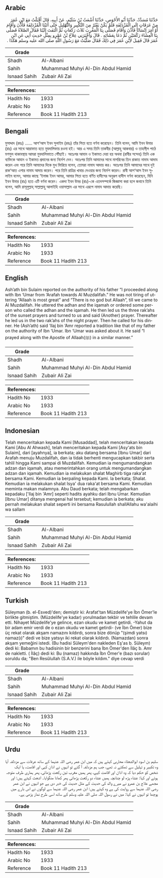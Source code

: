 ## Arabic


<div dir="rtl" lang="ar" style={{fontSize:'larger',backgroundColor:'#f8f9fa',padding:20}}>
حَدَّثَنَا مُسَدَّدٌ، حَدَّثَنَا أَبُو الأَحْوَصِ، حَدَّثَنَا أَشْعَثُ بْنُ سُلَيْمٍ، عَنْ أَبِيهِ، قَالَ أَقْبَلْتُ مَعَ ابْنِ عُمَرَ مِنْ عَرَفَاتٍ إِلَى الْمُزْدَلِفَةِ فَلَمْ يَكُنْ يَفْتُرُ مِنَ التَّكْبِيرِ وَالتَّهْلِيلِ حَتَّى أَتَيْنَا الْمُزْدَلِفَةَ فَأَذَّنَ وَأَقَامَ أَوْ أَمَرَ إِنْسَانًا فَأَذَّنَ وَأَقَامَ فَصَلَّى بِنَا الْمَغْرِبَ ثَلاَثَ رَكَعَاتٍ ثُمَّ الْتَفَتَ إِلَيْنَا فَقَالَ الصَّلاَةُ فَصَلَّى بِنَا الْعِشَاءَ رَكْعَتَيْنِ ثُمَّ دَعَا بِعَشَائِهِ ‏.‏ قَالَ وَأَخْبَرَنِي عِلاَجُ بْنُ عَمْرٍو بِمِثْلِ حَدِيثِ أَبِي عَنِ ابْنِ عُمَرَ قَالَ فَقِيلَ لاِبْنِ عُمَرَ فِي ذَلِكَ فَقَالَ صَلَّيْتُ مَعَ رَسُولِ اللَّهِ صلى الله عليه وسلم هَكَذَا ‏.‏
</div>
<div style={{backgroundColor:'#f8f9fa',padding:20, marginBottom: 10}}><table> <thead> <tr> <th>Grade</th> <th></th> </tr> </thead> <tbody> <tr><td>Shadh</td><td>Al-Albani</td></tr><tr><td>Sahih</td><td>Muhammad Muhyi Al-Din Abdul Hamid</td></tr><tr><td>Isnaad Sahih</td><td>Zubair Ali Zai</td></tr></tbody></table><table> <thead> <tr> <th>References:</th> <th></th> </tr> </thead> <tbody><tr><td>Hadith No</td><td>1933</td></tr><tr><td>Arabic No</td><td>1933</td></tr><tr><td>Reference</td><td>Book 11 Hadith 213</td></tr></tbody></table></div>

## Bengali


<div dir="ltr" lang="bn" style={{fontSize:'larger',backgroundColor:'#f8f9fa',padding:20}}>
মুসাদ্দাদ (রহঃ) ...... আশ‘আস ইবন সুলাইম (রহঃ) তাঁর পিতা হতে বর্ণনা করেছেন। তিনি বলেন, আমি ইবন উমার (রাঃ) এর সাথে আরাফাত হতে মুযদালিফায় রওনা হই। আর এ সময় তিনি তাকবীর (আল্লাহু আকবার) ও তাহলী্ল পাঠে মশগুল থাকাবস্থায় আমরা মুযদালিফাতে পৌঁছাই। অতঃপর আযান ও ইকামত দেয়া হয় অথবা (রাবীর সন্দেহ) তিনি এক ব্যক্তিকে আযান ও ইকামত প্রদানের জন্য নির্দেশ দেন। অতঃপর তিনি আমাদের সাথে মাগরিবের তিন রাকাত নামায আদায করেন এবং পরে তিনি আমাদের দিকে মুখ ফিরিয়ে বলেন, তোমরা নামায আদায় কর। অতঃপর তিনি আমাদের সাথে দুই রাক‘আত এশার নামায আদায় করেন। পরে তিনি রাত্রির খাবার দেওয়ার জন্য নির্দেশ করেন। রাবী আশ‘আস ইবন সুলাইম বলেন, আমার কাছে ‘ইলাজ ইবন আমর, আমার পিতা হতে বর্ণিত হাদীসের অনুরূপ হাদীস বর্ণনা করেছেন, যিনি ইবন উমার (রাঃ) হতে এটি বর্ণনা করেন। একদা ইবন উমর (রাঃ)-কে এতদসম্পর্কে জিজ্ঞাসা করা হলে জবাবে তিনি বলেন, আমি রাসূলুল্লাহ্ সাল্লাল্লাহু আলাইহি ওয়াসাল্লাম এর সাথে এরূপে নামায আদায় করেছি।
</div>
<div style={{backgroundColor:'#f8f9fa',padding:20, marginBottom: 10}}><table> <thead> <tr> <th>Grade</th> <th></th> </tr> </thead> <tbody> <tr><td>Shadh</td><td>Al-Albani</td></tr><tr><td>Sahih</td><td>Muhammad Muhyi Al-Din Abdul Hamid</td></tr><tr><td>Isnaad Sahih</td><td>Zubair Ali Zai</td></tr></tbody></table><table> <thead> <tr> <th>References:</th> <th></th> </tr> </thead> <tbody><tr><td>Hadith No</td><td>1933</td></tr><tr><td>Arabic No</td><td>1933</td></tr><tr><td>Reference</td><td>Book 11 Hadith 213</td></tr></tbody></table></div>

## English


<div dir="ltr" lang="en" style={{fontSize:'larger',backgroundColor:'#f8f9fa',padding:20}}>
Ash’ath bin Sulaim reported on the authority of his father “I proceeded along with Ibn ‘Umar from ‘Arafah towards Al Muzdalifah.” He was not tiring of uttering “Allaah is most great” and “There is no god but Allaah”, till we came to Al Muzdalifah. He uttered the adhan and the iqamah or ordered some person who called the adhan and the iqamah. He then led us the three rak’ahs of the sunset prayers and turned to us and said (Another) prayer. Thereafter he led us in the two rak’ahs of the night prayer. Then he called for his dinner. He (Ash’ath) said ‘Ilaj bin ‘Amr reported a tradition like that of my father on the authority of Ibn ‘Umar. Ibn ‘Umar was asked about it. He said “I prayed along with the Apostle of Allaah(ﷺ) in a similar manner.”
</div>
<div style={{backgroundColor:'#f8f9fa',padding:20, marginBottom: 10}}><table> <thead> <tr> <th>Grade</th> <th></th> </tr> </thead> <tbody> <tr><td>Shadh</td><td>Al-Albani</td></tr><tr><td>Sahih</td><td>Muhammad Muhyi Al-Din Abdul Hamid</td></tr><tr><td>Isnaad Sahih</td><td>Zubair Ali Zai</td></tr></tbody></table><table> <thead> <tr> <th>References:</th> <th></th> </tr> </thead> <tbody><tr><td>Hadith No</td><td>1933</td></tr><tr><td>Arabic No</td><td>1933</td></tr><tr><td>Reference</td><td>Book 11 Hadith 213</td></tr></tbody></table></div>

## Indonesian


<div dir="ltr" lang="id" style={{fontSize:'larger',backgroundColor:'#f8f9fa',padding:20}}>
Telah menceritakan kepada Kami [Musaddad], telah menceritakan kepada Kami [Abu Al Ahwash], telah menceritakan kepada Kami [Asy'ats bin Sulaim], dari [ayahnya], ia berkata; aku datang bersama [Ibnu Umar] dari Arafah menuju Muzdalifah, dan ia tidak berhenti mengucapkan takbir serta tahlil hingga Kami sampai di Muzdalifah. Kemudian ia mengumandangkan adzan dan iqamah, atau memerintahkan orang untuk mengumandangkan adzan dan iqamah. Kemudian ia melakukan shalat Maghirb tiga raka'at bersama Kami. Kemudian ia berpaling kepada Kami. Ia berkata; Shalat. Kemudian ia melakukan shalat Isya' dua raka'at bersama Kami. Kemudian meminta makan malamnya. Abu Daud berkata; telah mengabarkan kepadaku ['Ilaj bin 'Amr] seperti hadits ayahku dari Ibnu Umar. Kemudian [Ibnu Umar] ditanya mengenai hal tersebut; kemudian ia berkata; aku pernah melakukan shalat seperti ini bersama Rasulullah shallAllahu wa'alaihi wa sallam
</div>
<div style={{backgroundColor:'#f8f9fa',padding:20, marginBottom: 10}}><table> <thead> <tr> <th>Grade</th> <th></th> </tr> </thead> <tbody> <tr><td>Shadh</td><td>Al-Albani</td></tr><tr><td>Sahih</td><td>Muhammad Muhyi Al-Din Abdul Hamid</td></tr><tr><td>Isnaad Sahih</td><td>Zubair Ali Zai</td></tr></tbody></table><table> <thead> <tr> <th>References:</th> <th></th> </tr> </thead> <tbody><tr><td>Hadith No</td><td>1933</td></tr><tr><td>Arabic No</td><td>1933</td></tr><tr><td>Reference</td><td>Book 11 Hadith 213</td></tr></tbody></table></div>

## Turkish


<div dir="ltr" lang="tr" style={{fontSize:'larger',backgroundColor:'#f8f9fa',padding:20}}>
Süleyman (b. el-Esved)'den; demiştir ki: Arafat'tan Müzdelife'ye İbn Ömer'le birlikte gitmiştim. (Müzdelife'ye kadar) yorulmadan tekbir ve tehlile devam etti. Nihayet Müzdelife'ye gelince, ezan okudu ve kamet getirdi. -Yahut da bir adam emir verdi de o ezan okudu ve kamet getirdi- (ve İbn Ömer) bize üç rekat olarak akşam namazını kıldırdı, sonra bize dönüp "(şimdi yatsı) namaz(ı)" dedi ve bize yatsıyı iki rekat olarak kıldırdı. (Namazdan) sonra akşam yemeğini istedi. (Bu hadisi Süleym'den nakleden Eş'as b. Süleym) dedi ki: Babamın bu hadisinin bir benzerini bana İbn Ömer'den İlâç b. Amr de nakletti. ( İlâç) dedi ki: Bu (namaz) hakkında İbn Ömer'e (bazı sorular) soruldu da; "Ben Resûlullah (S.A.V.) ile böyle kıldım." diye cevap verdi
</div>
<div style={{backgroundColor:'#f8f9fa',padding:20, marginBottom: 10}}><table> <thead> <tr> <th>Grade</th> <th></th> </tr> </thead> <tbody> <tr><td>Shadh</td><td>Al-Albani</td></tr><tr><td>Sahih</td><td>Muhammad Muhyi Al-Din Abdul Hamid</td></tr><tr><td>Isnaad Sahih</td><td>Zubair Ali Zai</td></tr></tbody></table><table> <thead> <tr> <th>References:</th> <th></th> </tr> </thead> <tbody><tr><td>Hadith No</td><td>1933</td></tr><tr><td>Arabic No</td><td>1933</td></tr><tr><td>Reference</td><td>Book 11 Hadith 213</td></tr></tbody></table></div>

## Urdu


<div dir="rtl" lang="ur" style={{fontSize:'larger',backgroundColor:'#f8f9fa',padding:20}}>
سلیم بن اسود ابوالشعثاء محاربی کہتے ہیں کہ میں ابن عمر رضی اللہ عنہما کے ساتھ عرفات سے مزدلفہ آیا وہ تکبیر و تہلیل سے تھکتے نہ تھے، جب ہم مزدلفہ آ گئے تو انہوں نے اذان کہی اور اقامت، یا ایک شخص کو حکم دیا کہ وہ اذان اور اقامت کہے، پھر ہمیں مغرب تین رکعت پڑھائی، پھر ہماری طرف متوجہ ہوئے اور کہا: عشاء پڑھ لو چنانچہ ہمیں عشاء دو رکعت پڑھائی پھر کھانا منگوایا۔ اشعث کہتے ہیں: اور مجھے علاج بن عمرو نے میرے والد کی حدیث کے مثل حدیث کی خبر دی ہے جو انہوں نے ابن عمر رضی اللہ عنہما سے روایت کی ہے وہ کہتے ہیں: ابن عمر رضی اللہ عنہما سے لوگوں نے اس بارے میں پوچھا تو انہوں نے کہا: میں نے رسول اللہ صلی اللہ علیہ وسلم کے ساتھ اسی طرح نماز پڑھی ہے۔
</div>
<div style={{backgroundColor:'#f8f9fa',padding:20, marginBottom: 10}}><table> <thead> <tr> <th>Grade</th> <th></th> </tr> </thead> <tbody> <tr><td>Shadh</td><td>Al-Albani</td></tr><tr><td>Sahih</td><td>Muhammad Muhyi Al-Din Abdul Hamid</td></tr><tr><td>Isnaad Sahih</td><td>Zubair Ali Zai</td></tr></tbody></table><table> <thead> <tr> <th>References:</th> <th></th> </tr> </thead> <tbody><tr><td>Hadith No</td><td>1933</td></tr><tr><td>Arabic No</td><td>1933</td></tr><tr><td>Reference</td><td>Book 11 Hadith 213</td></tr></tbody></table></div>